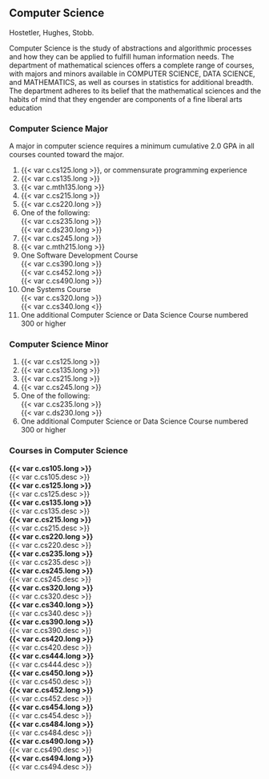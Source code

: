 ## Computer Science
Hostetler, Hughes, Stobb.  

Computer Science is the study of abstractions and algorithmic processes and how they can be applied to fulfill human information needs. The department of mathematical sciences offers a complete range of courses, with majors and minors available in COMPUTER SCIENCE, DATA SCIENCE, and MATHEMATICS, as well as courses in statistics for additional breadth. The department adheres to its belief that the mathematical sciences and the habits of mind that they engender are components of a fine liberal arts education

### Computer Science Major

A major in computer science requires a minimum cumulative 2.0 GPA in all courses counted toward the major.

1. {{< var c.cs125.long >}}, or commensurate programming experience
2. {{< var c.cs135.long >}}
3. {{< var c.mth135.long >}}
4. {{< var c.cs215.long >}}
5. {{< var c.cs220.long >}}
6. One of the following:  
   {{< var c.cs235.long >}}  
   {{< var c.ds230.long >}}  
7. {{< var c.cs245.long >}}  
8. {{< var c.mth215.long >}}  
9. One Software Development Course  
   {{< var c.cs390.long >}}  
   {{< var c.cs452.long >}}  
   {{< var c.cs490.long >}}  
10. One Systems Course   
   {{< var c.cs320.long >}}  
   {{< var c.cs340.long <}}  
11. One additional Computer Science or Data Science Course numbered 300 or higher

### Computer Science Minor 

1. {{< var c.cs125.long >}}
2. {{< var c.cs135.long >}}
3. {{< var c.cs215.long >}}
4. {{< var c.cs245.long >}}
5. One of the following:  
   {{< var c.cs235.long >}}  
   {{< var c.ds230.long >}}  
6. One additional Computer Science or Data Science Course numbered 300 or higher

### Courses in Computer Science 

 **{{< var c.cs105.long >}}**   
  {{< var c.cs105.desc >}}   
 **{{< var c.cs125.long >}}**   
  {{< var c.cs125.desc >}}   
 **{{< var c.cs135.long >}}**   
  {{< var c.cs135.desc >}}   
 **{{< var c.cs215.long >}}**   
  {{< var c.cs215.desc >}}   
 **{{< var c.cs220.long >}}**  
  {{< var c.cs220.desc >}}  
 **{{< var c.cs235.long >}}**  
  {{< var c.cs235.desc >}}  
 **{{< var c.cs245.long >}}**  
  {{< var c.cs245.desc >}}  
 **{{< var c.cs320.long >}}**  
  {{< var c.cs320.desc >}}  
 **{{< var c.cs340.long >}}**  
  {{< var c.cs340.desc >}}  
 **{{< var c.cs390.long >}}**  
  {{< var c.cs390.desc >}}  
 **{{< var c.cs420.long >}}**  
  {{< var c.cs420.desc >}}  
 **{{< var c.cs444.long >}}**  
  {{< var c.cs444.desc >}}  
 **{{< var c.cs450.long >}}**  
  {{< var c.cs450.desc >}}  
 **{{< var c.cs452.long >}}**  
  {{< var c.cs452.desc >}}  
 **{{< var c.cs454.long >}}**   
  {{< var c.cs454.desc >}}  
 **{{< var c.cs484.long >}}**  
  {{< var c.cs484.desc >}}  
 **{{< var c.cs490.long >}}**  
  {{< var c.cs490.desc >}}  
 **{{< var c.cs494.long >}}**  
  {{< var c.cs494.desc >}}  
